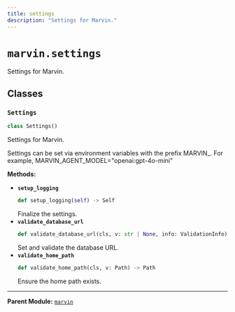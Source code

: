 ```yaml
---
title: settings
description: "Settings for Marvin."
---
```


# `marvin.settings`
Settings for Marvin.

## Classes

### `Settings`
```python
class Settings()
```
Settings for Marvin.

Settings can be set via environment variables with the prefix MARVIN_. For
example, MARVIN_AGENT_MODEL="openai:gpt-4o-mini"

**Methods:**

- **`setup_logging`**
  ```python
  def setup_logging(self) -> Self
  ```
  Finalize the settings.
- **`validate_database_url`**
  ```python
  def validate_database_url(cls, v: str | None, info: ValidationInfo) -> str
  ```
  Set and validate the database URL.
- **`validate_home_path`**
  ```python
  def validate_home_path(cls, v: Path) -> Path
  ```
  Ensure the home path exists.

---

**Parent Module:** [`marvin`](marvin)

